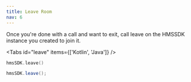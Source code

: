 ```yaml
---
title: Leave Room
nav: 6
---
```


Once you're done with a call and want to exit, call leave on the HMSSDK instance you created to join it.

<Tabs id="leave" items={['Kotlin', 'Java']} />

<Tab id='leave-0'>

```kotlin
hmsSDK.leave()
```
</Tab>

<Tab id='leave-1'>

```java
hmsSDK.leave();
```
</Tab>
